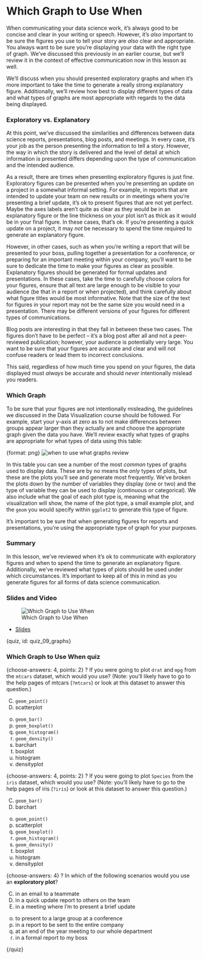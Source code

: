 # Which Graph to Use When

When communicating your data science work, it's always good to be concise and clear in your writing or speech. However, it's *also* important to be sure the figures you use to tell your story are *also* clear and appropriate. You always want to be sure you're displaying your data with the right type of graph. We've discussed this previously in an earlier course, but we'll review it in the context of effective communication now in this lesson as well.

We'll discuss when you should presented exploratory graphs and when it's more important to take the time to generate a really strong explanatory figure. Additionally, we'll review how best to display different types of data and what types of graphs are most appropriate with regards to the data being displayed.

### Exploratory vs. Explanatory

At this point, we've discussed the similarities and differences between data science reports, presentations, blog posts, and meetings. In every case, it's your job as the person presenting the information to tell a story. However, the way in which the story is delivered and the level of detail at which information is presented differs depending upon the type of communication and the intended audience. 

As a result, there are times when presenting exploratory figures is just fine. Exploratory figures can be presented when you're presenting an update on a project in a somewhat informal setting. For example, in reports that are intended to update your team on new results or in meetings where you're presenting a brief update, it's ok to present figures that are not yet perfect. Maybe the axes labels aren't quite as clear as they would be in an explanatory figure or the line thickness on your plot isn't as thick as it would be in your final figure. In these cases, that's ok. If you're presenting a quick update on a project, it may *not* be necessary to spend the time required to generate an explanatory figure.

However, in other cases, such as when you're writing a report that will be presented to your boss, pulling together a presentation for a conference, or preparing for an important meeting within your company, you'll want to be sure to dedicate the time to make your figures as clear as possible. Explanatory figures should be generated for formal updates and presentations. In these cases, take the time to carefully choose colors for your figures, ensure that all text are large enough to be visible to your audience (be that in a report or when projected), and think carefully about what figure titles would be most informative. Note that the size of the text for figures in your report may not be the same size you would need in a presentation. There may be different versions of your figures for different types of communications. 

Blog posts are interesting in that they fall in between these two cases. The figures don't have to be perfect -- it's a blog post after all and not a peer-reviewed publication; however, your audience is potentially very large. You want to be sure that your figures are accurate and clear and will not confuse readers or lead them to incorrect conclusions.

This said, regardless of how much time you spend on your figures, the data displayed must *always* be accurate and should *never* intentionally mislead you readers.

### Which Graph

To be sure that your figures are not intentionally misleading, the guidelines we discussed in the Data Visualization course should be followed. For example, start your y-axis at zero as to not make differences between groups appear larger than they actually are and choose the appropriate graph given the data you have. We'll review exactly what types of graphs are appropriate for what types of data using this table:

{format: png}
![when to use what graphs review](https://docs.google.com/presentation/d/16qKkr_KueZTfUV5tixIf9obFQ8swC5DwFG-l0_ruvSA/export/png?id=16qKkr_KueZTfUV5tixIf9obFQ8swC5DwFG-l0_ruvSA&pageid=g3fd067a809_0_0)

In this table you can see a number of the most *common* types of graphs used to display data. These are by no means the *only* types of plots, but these are the plots you'll see and generate most frequently. We've broken the plots down by the  number of variables they display (one or two) and the type of variable they can be used to display (continuous or categorical). We also include what the goal of each plot type is, meaning what the visualization will show, the name of the plot type, a small example plot, and the `geom` you would specify within `ggplot2` to generate this type of figure.

It's important to be sure that when generating figures for reports and presentations, you're using the appropriate type of graph for your purposes.

### Summary

In this lesson, we've reviewed when it's ok to communicate with exploratory figures and when to spend the time to generate an explanatory figure. Additionally, we've reviewed what types of plots should be used under which circumstances. It's important to keep all of this in mind as you generate figures for all forms of data science communication.

### Slides and Video

![Which Graph to Use When](https://www.youtube.com/watch?v=0UVipZZJk3A)

* [Slides](https://docs.google.com/presentation/d/16qKkr_KueZTfUV5tixIf9obFQ8swC5DwFG-l0_ruvSA/edit?usp=sharing)


{quiz, id: quiz_09_graphs}

### Which Graph to Use When quiz

{choose-answers: 4, points: 2}
? If you were going to plot `drat` and `mpg` from the `mtcars` dataset, which would you use? (Note: you'll likely have to go to the help pages of mtcars (`?mtcars`) or look at this dataset to answer this question.)

C) `geom_point()`
C) scatterplot
o) `geom_bar()`
o) `geom_boxplot()`
o) `geom_histogram()`
o) `geom_density()`
o) barchart
o) boxplot
o) histogram
o) densityplot

{choose-answers: 4, points: 2}
? If you were going to plot `Species` from the `iris` dataset, which would you use? (Note: you'll likely have to go to the help pages of iris (`?iris`) or look at this dataset to answer this question.)

C) `geom_bar()`
C) barchart
o) `geom_point()`
o) scatterplot
o) `geom_boxplot()`
o) `geom_histogram()`
o) `geom_density()`
o) boxplot
o) histogram
o) densityplot

{choose-answers: 4}
? In which of the following scenarios would you use an **exploratory plot**?

C) in an email to a teammate
C) in a quick update report to others on the team
C) in a meeting where I'm to present a brief update
o) to present to a large group at a conference
o) in a report to be sent to the entire company
o) at an end of the year meeting to our whole department
o) in a formal report to my boss

{/quiz}

